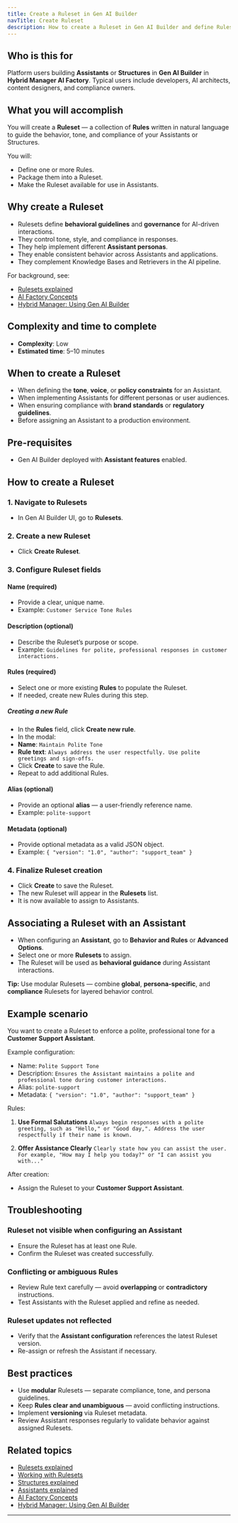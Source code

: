 ```yaml
---
title: Create a Ruleset in Gen AI Builder
navTitle: Create Ruleset
description: How to create a Ruleset in Gen AI Builder and define Rules to guide Assistant behavior.
---
```


## Who is this for

Platform users building **Assistants** or **Structures** in **Gen AI Builder** in **Hybrid Manager AI Factory**.
Typical users include developers, AI architects, content designers, and compliance owners.

## What you will accomplish

You will create a **Ruleset** — a collection of **Rules** written in natural language to guide the behavior, tone, and compliance of your Assistants or Structures.

You will:

- Define one or more Rules.
- Package them into a Ruleset.
- Make the Ruleset available for use in Assistants.

## Why create a Ruleset

- Rulesets define **behavioral guidelines** and **governance** for AI-driven interactions.
- They control tone, style, and compliance in responses.
- They help implement different **Assistant personas**.
- They enable consistent behavior across Assistants and applications.
- They complement Knowledge Bases and Retrievers in the AI pipeline.

For background, see:

- [Rulesets explained](/edb-postgres-ai/ai-factory/learn/explained/rulesets-explained)
- [AI Factory Concepts](/edb-postgres-ai/ai-factory/learn/explained/ai-factory-concepts)
- [Hybrid Manager: Using Gen AI Builder](/edb-postgres-ai/hybrid-manager/ai-factory/gen-ai/builder)

## Complexity and time to complete

- **Complexity**: Low
- **Estimated time**: 5–10 minutes

## When to create a Ruleset

- When defining the **tone**, **voice**, or **policy constraints** for an Assistant.
- When implementing Assistants for different personas or user audiences.
- When ensuring compliance with **brand standards** or **regulatory guidelines**.
- Before assigning an Assistant to a production environment.

## Pre-requisites

- Gen AI Builder deployed with **Assistant features** enabled.

## How to create a Ruleset

### 1. Navigate to Rulesets

- In Gen AI Builder UI, go to **Rulesets**.

### 2. Create a new Ruleset

- Click **Create Ruleset**.

### 3. Configure Ruleset fields

#### Name (required)

- Provide a clear, unique name.
- Example: `Customer Service Tone Rules`

#### Description (optional)

- Describe the Ruleset’s purpose or scope.
- Example: `Guidelines for polite, professional responses in customer interactions.`

#### Rules (required)

- Select one or more existing **Rules** to populate the Ruleset.
- If needed, create new Rules during this step.

##### Creating a new Rule

- In the **Rules** field, click **Create new rule**.
- In the modal:
- **Name**: `Maintain Polite Tone`
- **Rule text**: `Always address the user respectfully. Use polite greetings and sign-offs.`
- Click **Create** to save the Rule.
- Repeat to add additional Rules.

#### Alias (optional)

- Provide an optional **alias** — a user-friendly reference name.
- Example: `polite-support`

#### Metadata (optional)

- Provide optional metadata as a valid JSON object.
- Example: `{ "version": "1.0", "author": "support_team" }`

### 4. Finalize Ruleset creation

- Click **Create** to save the Ruleset.
- The new Ruleset will appear in the **Rulesets** list.
- It is now available to assign to Assistants.

## Associating a Ruleset with an Assistant

- When configuring an **Assistant**, go to **Behavior and Rules** or **Advanced Options**.
- Select one or more **Rulesets** to assign.
- The Ruleset will be used as **behavioral guidance** during Assistant interactions.

**Tip:** Use modular Rulesets — combine **global**, **persona-specific**, and **compliance** Rulesets for layered behavior control.

## Example scenario

You want to create a Ruleset to enforce a polite, professional tone for a **Customer Support Assistant**.

Example configuration:

- Name: `Polite Support Tone`
- Description: `Ensures the Assistant maintains a polite and professional tone during customer interactions.`
- Alias: `polite-support`
- Metadata: `{ "version": "1.0", "author": "support_team" }`

Rules:

1. **Use Formal Salutations**
`Always begin responses with a polite greeting, such as "Hello," or "Good day,". Address the user respectfully if their name is known.`

2. **Offer Assistance Clearly**
`Clearly state how you can assist the user. For example, "How may I help you today?" or "I can assist you with..."`

After creation:

- Assign the Ruleset to your **Customer Support Assistant**.

## Troubleshooting

### Ruleset not visible when configuring an Assistant

- Ensure the Ruleset has at least one Rule.
- Confirm the Ruleset was created successfully.

### Conflicting or ambiguous Rules

- Review Rule text carefully — avoid **overlapping** or **contradictory** instructions.
- Test Assistants with the Ruleset applied and refine as needed.

### Ruleset updates not reflected

- Verify that the **Assistant configuration** references the latest Ruleset version.
- Re-assign or refresh the Assistant if necessary.

## Best practices

- Use **modular** Rulesets — separate compliance, tone, and persona guidelines.
- Keep **Rules clear and unambiguous** — avoid conflicting instructions.
- Implement **versioning** via Ruleset metadata.
- Review Assistant responses regularly to validate behavior against assigned Rulesets.

## Related topics

- [Rulesets explained](/edb-postgres-ai/ai-factory/learn/explained/rulesets-explained)
- [Working with Rulesets](../../../builder/agent-studio/rulesets)
- [Structures explained](/edb-postgres-ai/ai-factory/learn/explained/structures)
- [Assistants explained](/edb-postgres-ai/ai-factory/learn/explained/assistants-explained)
- [AI Factory Concepts](/edb-postgres-ai/ai-factory/learn/explained/ai-factory-concepts)
- [Hybrid Manager: Using Gen AI Builder](/edb-postgres-ai/hybrid-manager/ai-factory/gen-ai/builder)

---
